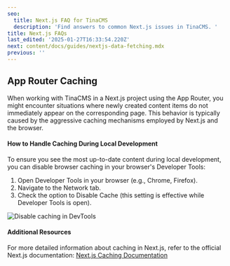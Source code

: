 ```yaml
---
seo:
  title: Next.js FAQ for TinaCMS
  description: 'Find answers to common Next.js issues in TinaCMS. '
title: Next.js FAQs
last_edited: '2025-01-27T16:33:54.220Z'
next: content/docs/guides/nextjs-data-fetching.mdx
previous: ''
---
```


## App Router Caching

When working with TinaCMS in a Next.js project using the App Router, you might encounter situations where newly created content items do not immediately appear on the corresponding page. This behavior is typically caused by the aggressive caching mechanisms employed by Next.js and the browser.

#### How to Handle Caching During Local Development

To ensure you see the most up-to-date content during local development, you can disable browser caching in your browser's Developer Tools:

1. Open Developer Tools in your browser (e.g., Chrome, Firefox).
2. Navigate to the Network tab.
3. Check the option to Disable Cache (this setting is effective while Developer Tools is open).

![Disable caching in DevTools](/img/docs/nextjs-faq/devtools-disabling-cache.png)

#### Additional Resources

For more detailed information about caching in Next.js, refer to the official Next.js documentation:
[Next.js Caching Documentation](https://nextjs.org/docs/app/building-your-application/caching)
